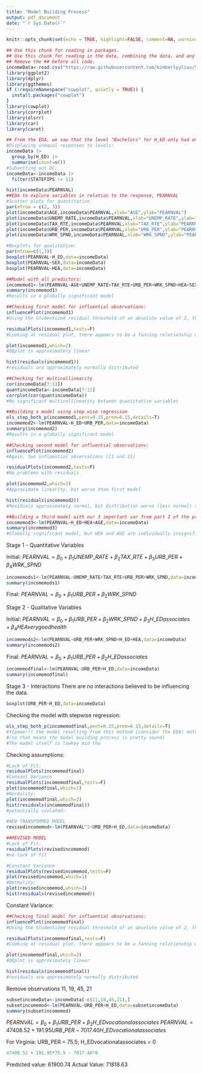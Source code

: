 ```yaml
---
title: "Model Building Process"
output: pdf_document
date: "`r Sys.Date()`"
---
```


```r
knitr::opts_chunk$set(echo = TRUE, highlight=FALSE, comment=NA, warnings=FALSE,message=FALSE)
```

```r
## Use this chunk for reading in packages.
## Use this chunk for reading in the data, combining the data, and any other major data cleaning that is not relevant to show.
## Remove the ## before all code.
incomeData<-read.csv("https://raw.githubusercontent.com/kimberlyyliuu/STAT3220Project/main/completeData")
library(ggplot2)
library(dplyr)
library(ggthemes)
if (!requireNamespace("cowplot", quietly = TRUE)) {
  install.packages("cowplot")
}
library(cowplot)
library(corrplot)
library(olsrr)
library(car)
library(caret)
```

```r
## From the EDA, we saw that the level "Bachelors" for H_ED only had one response. It also had significantly higher PEARNVAL than any other response. To prevent extrapolation and excessive skew, we should remove this from the data, especially if we are going to use H_ED as a predictor in the model
#Displaying unequal responses to levels: 
incomeData |>
  group_by(H_ED) |>
  summarise(count=n())
#Subsetting out DC: 
incomeData<-incomeData |>
  filter(STATEFIPS != 11)

hist(incomeData$PEARNVAL)
##EDA to explore variables in relation to the response, PEARNVAL
#Scatter plots for quantitative:
par(mfrow = c(2, 3))
plot(incomeData$AGE,incomeData$PEARNVAL,xlab="AGE",ylab="PEARNVAL")
plot(incomeData$UNEMP_RATE,incomeData$PEARNVAL,xlab="UNEMP_RATE",ylab="PEARNVAL")
plot(incomeData$TAX_RTE,incomeData$PEARNVAL,xlab="TAX_RTE",ylab="PEARNVAL")
plot(incomeData$URB_PER,incomeData$PEARNVAL,xlab="URB_PER",ylab="PEARNVAL")
plot(incomeData$WRK_SPND,incomeData$PEARNVAL,xlab="WRK_SPND",ylab="PEARNVAL")

#Boxplots for qualitative:
par(mfrow=c(1,3))
boxplot(PEARNVAL~H_ED,data=incomeData)
boxplot(PEARNVAL~SEX,data=incomeData)
boxplot(PEARNVAL~HEA,data=incomeData)

##Model with all predictors: 
incomemod1<-lm(PEARNVAL~AGE+UNEMP_RATE+TAX_RTE+URB_PER+WRK_SPND+HEA+SEX+H_ED,data=incomeData)
summary(incomemod1)
#Results in a globally significant model

##Checking first model for influential observations:
influencePlot(incomemod1)
#Using the Studentized residual threshold of an absolute value of 2, there are 2 outliers, corresponding to observations 9 and 11.

residualPlots(incomemod1,tests=F)
#Looking at residual plot, there appears to be a fanning relationship with residuals for UNEMP_RATE and potentially WRK_SPND

plot(incomemod1,which=2)
#QQplot is approximately linear

hist(residuals(incomemod1))
#residuals are approximately normally distributed

##Checking for multicollinearity
cor(incomeData[7:11])
quantincomeData<-incomeData[7:11]
corrplot(cor(quantincomeData))
#No significant multicollinearity between quantitative variables

##Building a model using step wise regression
ols_step_both_p(incomemod1,pent=0.15,prem=0.15,details=T)
incomemod2<-lm(PEARNVAL~H_ED+URB_PER,data=incomeData)
summary(incomemod2)
#Results in a globally significant model

##Checking second model for influential observations:
influencePlot(incomemod2)
#Again, two influential observations (11 and 21)

residualPlots(incomemod2,tests=F)
#No problems with residuals

plot(incomemod2,which=2)
#Approximate linearity, but worse than first model

hist(residuals(incomemod2))
#Residuals approximately normal, but distribution worse (less normal) than first model

##Building a third model with our 3 important var from part I of the project:
incomemod3<-lm(PEARNVAL~H_ED+HEA+AGE,data=incomeData)
summary(incomemod3)
#Globally significant model, but HEA and AGE are individually insignificant
```


Stage 1 - Quantitative Variables

Initial: $PEARNVAL = \beta_0 + \beta_1UNEMP\_RATE + \beta_2TAX\_RTE +\beta_3URB\_PER + \beta_4WRK\_SPND$

```r
incomemods1<-lm(PEARNVAL~UNEMP_RATE+TAX_RTE+URB_PER+WRK_SPND,data=incomeData)
summary(incomemods1)
```

Final: $PEARNVAL = \beta_0 + \beta_1URB\_PER + \beta_2WRK\_SPND$

Stage 2 - Qualitative Variables
 
Initial: $PEARNVAL = \beta_0 + \beta_1URB\_PER + \beta_2WRK\_SPND + \beta_3H\_EDassociates + \beta_4HEAverygoodhealth$

```r
incomemods2<-lm(PEARNVAL~URB_PER+WRK_SPND+H_ED+HEA,data=incomeData)
summary(incomemods2)
```

Final: $PEARNVAL = \beta_0 + \beta_1URB\_PER + \beta_2H\_EDassociates$

```r
incomemodfinal<-lm(PEARNVAL~URB_PER+H_ED,data=incomeData)
summary(incomemodfinal)
```

Stage 3 - Interactions
There are no interactions believed to be influencing the data. 

```r
boxplot(URB_PER~H_ED,data=incomeData)
```

Checking the model with stepwise regression: 
```r
ols_step_both_p(incomemodfinal,pent=0.15,prem=0.15,details=T)
#Yipeee!!! the model resulting from this method (consider the EDA) matches the model generated by just throwing all the explanatory var in and building stepwise.
#(so that means the model building process is pretty sound)
#The model itself is lowkey mid tho
```

Checking assumptions: 
```r
#Lack of Fit: 
residualPlots(incomemodfinal)
#Consant Variance
residualPlots(incomemodfinal,tests=F)
plot(incomemodfinal,which=1)
#Normality: 
plot(incomemodfinal,which=2)
hist(residuals(incomemodfinal))
#potentially violated:

#NEW TRANSFORMED MODEL
revisedincomemod<-lm(PEARNVAL^2~URB_PER+H_ED,data=incomeData)

##REVISED MODEL 
#Lack of Fit: 
residualPlots(revisedincomemod)
#no lack of fit 

#Constant Variance
residualPlots(revisedincomemod,tests=F)
plot(revisedincomemod,which=1)
#Normality: 
plot(revisedincomemod,which=2)
hist(residuals(revisedincomemod))
```


Constant Variance: 


```r
##Checking final model for influential observations:
influencePlot(incomemodfinal)
#Using the Studentized residual threshold of an absolute value of 2, there are 2 outliers, corresponding to observations 9 and 11.

residualPlots(incomemodfinal,tests=F)
#Looking at residual plot, there appears to be a fanning relationship with residuals for UNEMP_RATE and potentially WRK_SPND

plot(incomemodfinal,which=2)
#QQplot is approximately linear

hist(residuals(incomemodfinal))
#residuals are approximately normally distributed
```


Remove observations 11, 19, 45, 21
```r
subsetincomeData<-incomeData[-c(11,19,45,21),]
subsetincomemod<-lm(PEARNVAL~URB_PER+H_ED,data=subsetincomeData)
summary(subsetincomemod)
```

$PEARNVAL = \beta_0 + \beta_1URB\_PER + \beta_2H\_EDvocationalassociates$
$PEARNVAL = 47408.52 + 191.95URB\_PER -7017.40H\_EDvocationalassociates$

For Virginia: URB_PER = 75.5; H_EDvocationalassociates = 0
```r
47408.52 + 191.95*75.5 - 7017.40*0
```
Predicted value: 61900.74
Actual Value: 71818.63

